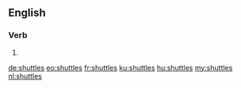 ==English==

===Verb===
{{head|en}}

# {{en-third-person singular of|shuttle}}

[[de:shuttles]]
[[eo:shuttles]]
[[fr:shuttles]]
[[ku:shuttles]]
[[hu:shuttles]]
[[my:shuttles]]
[[nl:shuttles]]
